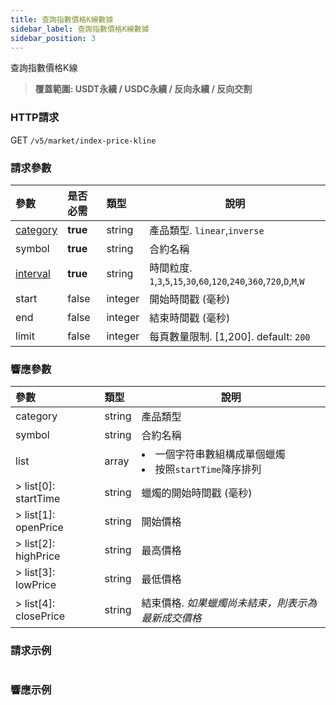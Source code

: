 ```yaml
---
title: 查詢指數價格K線數據
sidebar_label: 查詢指數價格K線數據
sidebar_position: 3
---
```


查詢指數價格K線
> **覆蓋範圍: USDT永續 / USDC永續 / 反向永續 / 反向交割**

### HTTP請求
GET `/v5/market/index-price-kline`

### 請求參數
| 參數 | 是否必需 | 類型 | 說明|
|:----- |:-------|:-----|------|
|[category](../enum#category) |<b>true</b> |string |產品類型. `linear`,`inverse`|
|symbol |<b>true</b> |string |合約名稱|
|[interval](../enum#interval) |<b>true</b> |string |時間粒度. `1`,`3`,`5`,`15`,`30`,`60`,`120`,`240`,`360`,`720`,`D`,`M`,`W`|
|start |false |integer |開始時間戳 (毫秒)|
|end |false |integer |結束時間戳 (毫秒)|
|limit |false |integer |每頁數量限制. [1,200]. default: `200`|

### 響應參數
| 參數 | 類型 | 說明|
|:----- |:-----|----- |
|category |string |產品類型 |
|symbol |string |合約名稱 |
|list |array |<li>一個字符串數組構成單個蠟燭</li><li>按照`startTime`降序排列</li>|
|> list[0]: startTime |string |蠟燭的開始時間戳 (毫秒) |
|> list[1]: openPrice |string |開始價格 |
|> list[2]: highPrice |string |最高價格 |
|> list[3]: lowPrice |string |最低價格 |
|> list[4]: closePrice |string |結束價格. _如果蠟燭尚未結束，則表示為最新成交價格_|

### 請求示例

<Tabs>
<TabItem value="console" label="Console">

```http
```

</TabItem>
</Tabs>

### 響應示例

<Tabs>
<TabItem value="js linear" label="linear">

```json

```
</TabItem>
</Tabs>